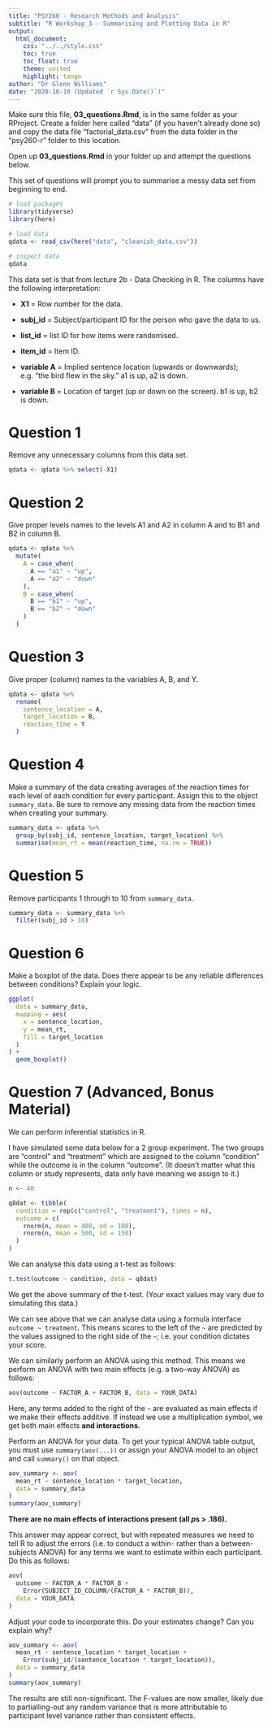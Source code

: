 ```yaml
---
title: "PSY260 - Research Methods and Analysis"
subtitle: "R Workshop 3 - Summarising and Plotting Data in R"
output: 
  html_document:
    css: "../../style.css"
    toc: true
    toc_float: true
    theme: united
    highlight: tango
author: "Dr Glenn Williams"
date: "2020-10-19 (Updated `r Sys.Date()`)"
---
```


Make sure this file, **03_questions.Rmd**, is in the same folder as your RProject. 
Create a folder here called "data" (if you haven't already done so) and copy the data file "factorial_data.csv" from the data folder in the "psy260-r" folder to this location.

Open up **03_questions.Rmd** in your folder up and attempt the questions below. 

This set of questions will prompt you to summarise a messy data set from beginning to end.

```r
# load packages
library(tidyverse)
library(here)

# load data
qdata <- read_csv(here("data", "cleanish_data.csv"))

# inspect data
qdata
```

This data set is that from lecture 2b - Data Checking in R. The columns have the following interpretation:

- **X1** = Row number for the data.

- **subj_id** = Subject/participant ID for the person who gave the data to us.

- **list_id** = list ID for how items were randomised.

- **item_id** = Item ID.

- **variable A** = Implied sentence location (upwards or downwards); e.g. "the bird flew in the sky." a1 is up, a2 is down.

- **variable B** = Location of target (up or down on the screen). b1 is up, b2 is down.

# Question 1

Remove any unnecessary columns from this data set.

```r
qdata <- qdata %>% select(-X1)
```

# Question 2

Give proper levels names to the levels A1 and A2 in column A and to B1 and B2 in column B.

```r
qdata <- qdata %>% 
  mutate(
    A = case_when(
      A == "a1" ~ "up",
      A == "a2" ~ "down"
    ),
    B = case_when(
      B == "b1" ~ "up",
      B == "b2" ~ "down"
    )
  )
```

# Question 3

Give proper (column) names to the variables A, B, and Y.

```r
qdata <- qdata %>% 
  rename(
    sentence_location = A,
    target_location = B,
    reaction_time = Y
  )
```

# Question 4

Make a summary of the data creating averages of the reaction times for each level of each condition for every participant. Assign this to the object `summary_data`. Be sure to remove any missing data from the reaction times when creating your summary.

```r
summary_data <- qdata %>% 
  group_by(subj_id, sentence_location, target_location) %>% 
  summarise(mean_rt = mean(reaction_time, na.rm = TRUE))
```

# Question 5

Remove participants 1 through to 10 from `summary_data`.

```r
summary_data <- summary_data %>% 
  filter(subj_id > 10)
```

# Question 6

Make a boxplot of the data. Does there appear to be any reliable differences between conditions? Explain your logic.

```r
ggplot(
  data = summary_data, 
  mapping = aes(
    x = sentence_location, 
    y = mean_rt, 
    fill = target_location
  )
) +
  geom_boxplot()
```

# Question 7 (Advanced, Bonus Material)

We can perform inferential statistics in R. 

I have simulated some data below for a 2 group experiment. The two groups are "control" and "treatment" which are assigned to the column "condition" while the outcome is in the column "outcome". (It doesn't matter what this column or study represents, data only have meaning we assign to it.)

```r
n <- 40

q8dat <- tibble(
  condition = rep(c("control", "treatment"), times = n),
  outcome = c(
    rnorm(n, mean = 400, sd = 100),
    rnorm(n, mean = 500, sd = 150)
  )
)
```

We can analyse this data using a t-test as follows:

```r
t.test(outcome ~ condition, data = q8dat)
```
We get the above summary of the t-test. (Your exact values may vary due to simulating this data.)

We can see above that we can analyse data using a formula interface `outcome ~ treatment`. This means scores to the left of the `~` are predicted by the values assigned to the right side of the `~`; i.e. your condition dictates your score.

We can similarly perform an ANOVA using this method. This means we perform an ANOVA with two main effects (e.g. a two-way ANOVA) as follows:

```r
aov(outcome ~ FACTOR_A + FACTOR_B, data = YOUR_DATA)
```

Here, any terms added to the right of the `~` are evaluated as main effects if we make their effects additive. If instead we use a multiplication symbol, we get both main effects **and interactions**.

Perform an ANOVA for your data. To get your typical ANOVA table output, you must use `summary(aov(...))` or assign your ANOVA model to an object and call `summary()` on that object.

```r
aov_summary <- aov(
  mean_rt ~ sentence_location * target_location, 
  data = summary_data
)
summary(aov_summary)
```

**There are no main effects of interactions present (all *p*s > .186).**

This answer may appear correct, but with repeated measures we need to tell R to adjust the errors (i.e. to conduct a within- rather than a between-subjects ANOVA) for any terms we want to estimate within each participant. Do this as follows:

```r
aov(
  outcome ~ FACTOR_A * FACTOR_B + 
    Error(SUBJECT_ID_COLUMN/(FACTOR_A * FACTOR_B)), 
  data = YOUR_DATA
)
```

Adjust your code to incorporate this. Do your estimates change? Can you explain why?

```r
aov_summary <- aov(
  mean_rt ~ sentence_location * target_location + 
    Error(subj_id/(sentence_location * target_location)), 
  data = summary_data
)
summary(aov_summary)
```

The results are still non-significant. The F-values are now smaller, likely due to partialling-out any random variance that is more attributable to participant level variance rather than consistent effects.
